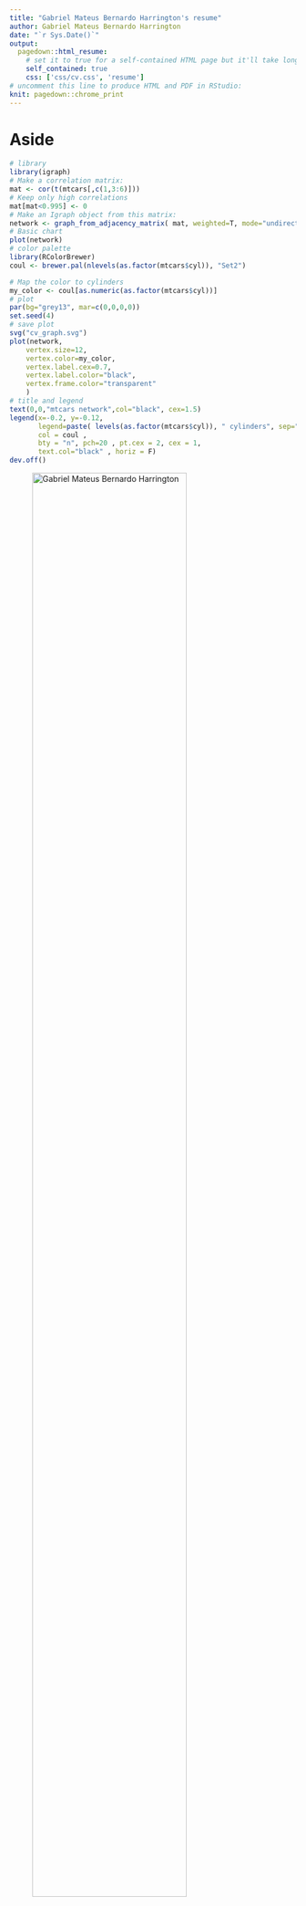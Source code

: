 ```yaml
---
title: "Gabriel Mateus Bernardo Harrington's resume"
author: Gabriel Mateus Bernardo Harrington
date: "`r Sys.Date()`"
output:
  pagedown::html_resume:
    # set it to true for a self-contained HTML page but it'll take longer to render
    self_contained: true
    css: ['css/cv.css', 'resume']
# uncomment this line to produce HTML and PDF in RStudio:
knit: pagedown::chrome_print
---
```


Aside
================================================================================

```r
# library
library(igraph)
# Make a correlation matrix:
mat <- cor(t(mtcars[,c(1,3:6)]))
# Keep only high correlations
mat[mat<0.995] <- 0
# Make an Igraph object from this matrix:
network <- graph_from_adjacency_matrix( mat, weighted=T, mode="undirected", diag=F)
# Basic chart
plot(network)
# color palette
library(RColorBrewer)
coul <- brewer.pal(nlevels(as.factor(mtcars$cyl)), "Set2")

# Map the color to cylinders
my_color <- coul[as.numeric(as.factor(mtcars$cyl))]
# plot
par(bg="grey13", mar=c(0,0,0,0))
set.seed(4)
# save plot
svg("cv_graph.svg")
plot(network,
    vertex.size=12,
    vertex.color=my_color,
    vertex.label.cex=0.7,
    vertex.label.color="black",
    vertex.frame.color="transparent"
    )
# title and legend
text(0,0,"mtcars network",col="black", cex=1.5)
legend(x=-0.2, y=-0.12,
       legend=paste( levels(as.factor(mtcars$cyl)), " cylinders", sep=""),
       col = coul ,
       bty = "n", pch=20 , pt.cex = 2, cex = 1,
       text.col="black" , horiz = F)
dev.off()
```

![Gabriel Mateus Bernardo Harrington](cv_graph.svg){width=80%}

Contact Info {#contact}
--------------------------------------------------------------------------------

<i class="fa fa-envelope"></i>
g.m.bernardo.harrington@keele.ac.uk

- <i class="fa fa-github"></i> [GitHub: H-Mateus](https://github.com/H-Mateus)
- <i class="fa fa-home"></i> [Personal website](https://gmbernardoharrington.netlify.app/)
- For more information, please see my personal website linked above, or contact me via email.

Grants and awards {#grants}
--------------------------------------------------------------------------------

- Awarded £4,000 consumable grant from the Centre for Doctoral Training for metabolomics experiments, 2021

- Awarded travel grant from the Keele Postgraduate Research Committee to attend an international conference, 2020 (switched to a virtual setting owing to COVID-19

- [Duke of Edinburgh](https://www.dofe.org/) silver award, 2010

Disclaimer {#disclaimer}
--------------------------------------------------------------------------------

Last updated on `r Sys.Date()`.

Main
================================================================================

Gabriel Mateus Bernardo Harrington {#title}
--------------------------------------------------------------------------------

### Research profile

Currently a final-year PhD student at Keele University based in the Spinal Studies group at The Robert Jones and Agnes Hunt Orthopaedic Hospital.
Spinal cord injury (SCI) is damage to the spinal cord due to trauma, degeneration or disease that results in a temporary or permanent change to its neurological function, recovery from which is highly variable.
SCI can lead to devastating consequences for both the physical and mental health of patients, particularly due to the uncertainty of neurological outcomes in the first two weeks post-injury.
The variability of recovery has also stymied development of novel therapies as it makes powering clinical trials extremely difficult.

I endeavour to discover novel biomarkers of SCI outcomes, both to minimise this uncertainty and to expand our understanding of the underlying pathology of neurological recovery.
I use a combination of modelling historic patient data and proteomic techniques to this end, and have found evidence of a relationship between markers of liver health and SCI recovery.
I am currently validating our prior models with external datasets and seeking to carry out a metabolomics experiment to better elucidate the link between the liver and SCI.

Education {data-icon=graduation-cap data-concise=true}
--------------------------------------------------------------------------------

### Lancaster University

BSc in Biological Sciences, 2:1

Lancaster, UK

2016

Dissertation: 5-prime genotyping of Enterovirus 71

### Keele University

PhD Student

Oswestry, UK

2017 - present (Expected submission 2021)

Thesis: Exploring the serum proteome of spinal cord injured patients: Identifying prognostic biomarkers and new treatment targets

Skills {data-icon=suitcase}
--------------------------------------------------------------------------------

###

Experience in:

N/A

N/A

::: concise
- Statistical learning models
- Proteomics
- Patient data
- Electronic health data
- Use of super computers for modelling
- Submission for ethical approval of research
- Working under the jurisdiction of the Human Tissue Act
- Technical and lay-friendly science communication via oral and poster presentations at conferences, career guidance at local schools and booth presentations at science fairs.
- Highly skilled in R, Bash, Python, LaTeX, SQL, Linux
- Wet lab work including 3D tissue culture, microscopy and research animal handling
:::

Research Experience {data-icon=laptop}
--------------------------------------------------------------------------------

### Graduate Research Internship

Bionics Institute

Melbourne, Australia

2016 - 2017

- Began initial work towards building a next-generation cochlea implant
- Established the viability of using a viral vector for optogenetic modification of mouse cochlea
- Gained extensive experience in immunohistochemistry, cryosectioning, imaging, research animal handling

```r
Professional Experience {data-icon=suitcase}
--------------------------------------------------------------------------------

### Data Scientist, intern

temp

temp, location

2014

::: concise
- Taught R language to beginners.
- Wrote Shiny app demos.
- Converted statistical tutorials from SPSS to R language.
:::


Teaching Experience {data-icon=chalkboard-teacher}
--------------------------------------------------------------------------------

### Introduction to R Language for Beginners.

temp

temp, location

2014
```

Selected Publications {data-icon=file}
--------------------------------------------------------------------------------

### [A Preliminary Cohort Study Assessing Routine Blood Analyte Levels and Neurological Outcome after Spinal Cord Injury](https://doi.org/10.1089/neu.2019.6495)

Journal of Neurotrauma 2020 Jan 9

N/A

2020

Sharon J. Brown, **Gabriel Mateus Bernardo Harrington**, Charlotte H. Hulme, Rachel Morris, Anna Bennett, Wai-Hung Tsang, Aheed Osman, Joy Chowdhury, Naveen Kumar, and Karina T. Wright

### [Routinely Measured Hematological Markers Can Help to Predict American Spinal Injury Association Impairment Scale Scores after Spinal Cord Injury](https://doi.org/10.1089/neu.2020.7144)

Journal of Neurotrauma 2020 Aug 28

Gabriel Mateus Bernardo Harrington

2020

**Gabriel Mateus Bernardo Harrington**, Paul Cool, Charlotte Hulme, Aheed Osman, Joy Roy Chowdhury, Naveen Kumar, Srinivasa Budithi, and Karina Wright

Oral presentations {data-icon=chalkboard-teacher}
--------------------------------------------------------------------------------

### Biomarkers for SCI

Postgraduate Conference, 2018

Keele University

2018

Gabriel Mateus Bernardo Harrington

### Reproducible Research

[Centre for Doctoral Training (CDT)](https://epsrc.ukri.org/skills/students/centres/) Conference, 2019

Manchester University

2019

Gabriel Mateus Bernardo Harrington

### [SCI and the liver](https://h-mateus.github.io/presentations/liver_sci_talk_2021-01-27/index.html#/sec-title-slide)

Research day, 2021

The Robert Jones and Agnes Hunt Orthopaedic Hospital, Virtual

2021

Gabriel Mateus Bernardo Harrington

Poster presentations {data-icon=chalkboard-teacher}
--------------------------------------------------------------------------------

### [Proteomic analysis of bloods from SCI patients](https://gmbernardoharrington.netlify.app/2020/06/08/joint-cdt-conference-2020/)

CDT Joint conference, 2020

Virtual

2020

**Gabriel Mateus Bernardo Harrington**, Charlotte H. Hulme, Paul Cool, Karina T. Wright
